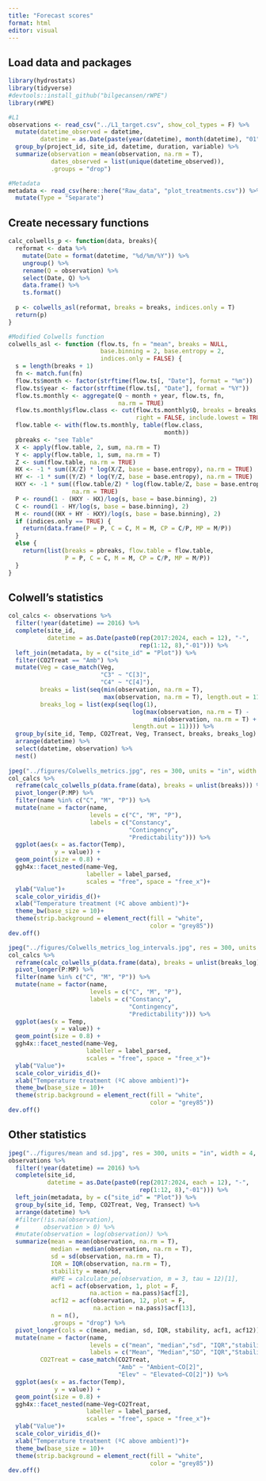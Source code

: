 ```yaml
---
title: "Forecast scores"
format: html
editor: visual
---
```


## Load data and packages

```r
library(hydrostats)
library(tidyverse)
#devtools::install_github("bilgecansen/rWPE")
library(rWPE)

#L1
observations <- read_csv("../L1_target.csv", show_col_types = F) %>%
  mutate(datetime_observed = datetime,
         datetime = as.Date(paste(year(datetime), month(datetime), "01", sep = "-"))) %>%
  group_by(project_id, site_id, datetime, duration, variable) %>%
  summarize(observation = mean(observation, na.rm = T),
            dates_observed = list(unique(datetime_observed)),
            .groups = "drop")

#Metadata
metadata <- read_csv(here::here("Raw_data", "plot_treatments.csv")) %>%
  mutate(Type = "Separate")
```

## Create necessary functions

```r
calc_colwells_p <- function(data, breaks){
  reformat <- data %>%
    mutate(Date = format(datetime, "%d/%m/%Y")) %>%
    ungroup() %>%
    rename(Q = observation) %>%
    select(Date, Q) %>%
    data.frame() %>%
    ts.format()
  
  p <- colwells_asl(reformat, breaks = breaks, indices.only = T)
  return(p)
}

#Modified Colwells function
colwells_asl <- function (flow.ts, fn = "mean", breaks = NULL,
                          base.binning = 2, base.entropy = 2, 
                          indices.only = FALSE) {
  s = length(breaks + 1)
  fn <- match.fun(fn)
  flow.ts$month <- factor(strftime(flow.ts[, "Date"], format = "%m"))
  flow.ts$year <- factor(strftime(flow.ts[, "Date"], format = "%Y"))
  flow.ts.monthly <- aggregate(Q ~ month + year, flow.ts, fn, 
                               na.rm = TRUE)
  flow.ts.monthly$flow.class <- cut(flow.ts.monthly$Q, breaks = breaks, 
                                    right = FALSE, include.lowest = TRUE)
  flow.table <- with(flow.ts.monthly, table(flow.class, 
                                            month))
  pbreaks <- "see Table"
  X <- apply(flow.table, 2, sum, na.rm = T)
  Y <- apply(flow.table, 1, sum, na.rm = T)
  Z <- sum(flow.table, na.rm = TRUE)
  HX <- -1 * sum((X/Z) * log(X/Z, base = base.entropy), na.rm = TRUE)
  HY <- -1 * sum((Y/Z) * log(Y/Z, base = base.entropy), na.rm = TRUE)
  HXY <- -1 * sum((flow.table/Z) * log(flow.table/Z, base = base.entropy), 
                  na.rm = TRUE)
  P <- round(1 - (HXY - HX)/log(s, base = base.binning), 2)
  C <- round(1 - HY/log(s, base = base.binning), 2)
  M <- round((HX + HY - HXY)/log(s, base = base.binning), 2)
  if (indices.only == TRUE) {
    return(data.frame(P = P, C = C, M = M, CP = C/P, MP = M/P))
  }
  else {
    return(list(breaks = pbreaks, flow.table = flow.table, 
                P = P, C = C, M = M, CP = C/P, MP = M/P))
  }
}
```

## Colwell's statistics

```r
col_calcs <- observations %>%
  filter(!year(datetime) == 2016) %>%
  complete(site_id, 
           datetime = as.Date(paste0(rep(2017:2024, each = 12), "-", 
                                     rep(1:12, 8),"-01"))) %>%
  left_join(metadata, by = c("site_id" = "Plot")) %>%
  filter(CO2Treat == "Amb") %>%
  mutate(Veg = case_match(Veg,
                          "C3" ~ "C[3]",
                          "C4" ~ "C[4]"),
         breaks = list(seq(min(observation, na.rm = T), 
                           max(observation, na.rm = T), length.out = 11)),
         breaks_log = list(exp(seq(log(1), 
                                   log(max(observation, na.rm = T) - 
                                         min(observation, na.rm = T) + 1), 
                                   length.out = 11)))) %>%
  group_by(site_id, Temp, CO2Treat, Veg, Transect, breaks, breaks_log) %>%
  arrange(datetime) %>%
  select(datetime, observation) %>%
  nest() 
  
jpeg("../figures/Colwells_metrics.jpg", res = 300, units = "in", width = 3, height = 3.5)
col_calcs %>%
  reframe(calc_colwells_p(data.frame(data), breaks = unlist(breaks))) %>%
  pivot_longer(P:MP) %>%
  filter(name %in% c("C", "M", "P")) %>%
  mutate(name = factor(name, 
                       levels = c("C", "M", "P"),
                       labels = c("Constancy", 
                                  "Contingency", 
                                  "Predictability"))) %>%
  ggplot(aes(x = as.factor(Temp), 
             y = value)) +
  geom_point(size = 0.8) +
  ggh4x::facet_nested(name~Veg, 
                      labeller = label_parsed, 
                      scales = "free", space = "free_x")+
  ylab("Value")+
  scale_color_viridis_d()+
  xlab("Temperature treatment (ºC above ambient)")+
  theme_bw(base_size = 10)+
  theme(strip.background = element_rect(fill = "white",
                                        color = "grey85"))
dev.off()

jpeg("../figures/Colwells_metrics_log_intervals.jpg", res = 300, units = "in", width = 3, height = 3.5)
col_calcs %>%
  reframe(calc_colwells_p(data.frame(data), breaks = unlist(breaks_log))) %>%
  pivot_longer(P:MP) %>%
  filter(name %in% c("C", "M", "P")) %>%
  mutate(name = factor(name, 
                       levels = c("C", "M", "P"),
                       labels = c("Constancy", 
                                  "Contingency", 
                                  "Predictability"))) %>%
  ggplot(aes(x = Temp, 
             y = value)) +
  geom_point(size = 0.8) +
  ggh4x::facet_nested(name~Veg, 
                      labeller = label_parsed, 
                      scales = "free", space = "free_x")+
  ylab("Value")+
  scale_color_viridis_d()+
  xlab("Temperature treatment (ºC above ambient)")+
  theme_bw(base_size = 10)+
  theme(strip.background = element_rect(fill = "white",
                                        color = "grey85"))
dev.off()
```

## Other statistics

```r
jpeg("../figures/mean and sd.jpg", res = 300, units = "in", width = 4, height = 5)
observations %>%
  filter(!year(datetime) == 2016) %>%
  complete(site_id, 
           datetime = as.Date(paste0(rep(2017:2024, each = 12), "-", 
                                     rep(1:12, 8),"-01"))) %>%
  left_join(metadata, by = c("site_id" = "Plot")) %>%
  group_by(site_id, Temp, CO2Treat, Veg, Transect) %>%
  arrange(datetime) %>%
  #filter(!is.na(observation),
  #       observation > 0) %>%
  #mutate(observation = log(observation)) %>%
  summarize(mean = mean(observation, na.rm = T),
            median = median(observation, na.rm = T),
            sd = sd(observation, na.rm = T),
            IQR = IQR(observation, na.rm = T),
            stability = mean/sd,
            #WPE = calculate_pe(observation, m = 3, tau = 12)[1],
            acf1 = acf(observation, 1, plot = F, 
                       na.action = na.pass)$acf[2],
            acf12 = acf(observation, 12, plot = F, 
                        na.action = na.pass)$acf[13],
            n = n(),
            .groups = "drop") %>%
  pivot_longer(cols = c(mean, median, sd, IQR, stability, acf1, acf12))%>%
  mutate(name = factor(name, 
                       levels = c("mean", "median","sd", "IQR","stability", "acf1", "acf12"),
                       labels = c("Mean", "Median","SD", "IQR","Stability", "ACF1", "ACF12")),
         CO2Treat = case_match(CO2Treat,
                               "Amb" ~ "Ambient~CO[2]",
                               "Elev" ~ "Elevated~CO[2]")) %>%
  ggplot(aes(x = as.factor(Temp), 
             y = value)) +
  geom_point(size = 0.8) +
  ggh4x::facet_nested(name~Veg+CO2Treat, 
                      labeller = label_parsed, 
                      scales = "free", space = "free_x")+
  ylab("Value")+
  scale_color_viridis_d()+
  xlab("Temperature treatment (ºC above ambient)")+
  theme_bw(base_size = 10)+
  theme(strip.background = element_rect(fill = "white",
                                        color = "grey85"))
dev.off()
```
